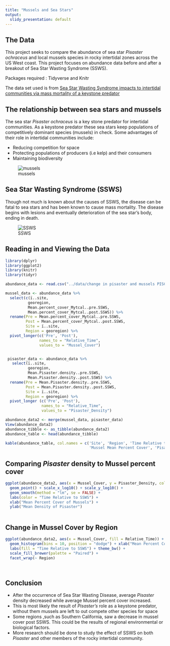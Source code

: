 ```yaml
---
title: "Mussels and Sea Stars"
output:
  slidy_presentation: default
---
```


## The Data

This project seeks to compare the abundance of sea star _Pisaster ochraceus_ and local mussels species in rocky intertidal zones across the US West coast. This project focuses on abundance data before and after a breakout of Sea Star Wasting Syndrome (SSWS).

Packages required : Tidyverse and Knitr

The data set used is from [Sea Star Wasting Syndrome impacts to intertidal communities via mass mortality of a keystone predator](https://figshare.com/articles/dataset/Data_for_Sea_Star_Wasting_Syndrome_impacts_to_intertidal_communities_via_mass_mortality_of_a_keystone_predator_/9795584)


## The relationship between sea stars and mussels

The sea star _Pisaster ochraceus_ is a key stone predator for intertidal communities. As a keystone predator these sea stars keep populations of competitively dominant species (mussels) in check. Some advantages of their role in intertidal communities include:

- Reducing competition for space
- Protecting populations of producers (i.e kelp) and their consumers
- Maintaining biodiversity

![mussels](https://inverts.wallawalla.edu/Echinodermata/Class%20Asteroidea/Pisaster%20Predate%20mussels.jpg)


## Sea Star Wasting Syndrome (SSWS)

Though not much is known about the causes of SSWS, the disease can be fatal to sea stars and has been known to cause mass mortality. The disease begins with lesions and eventually deterioration of the sea star's body, ending in death.

![SSWS](https://www.fondriest.com/news/wp-content/uploads/2018/04/Seastar_white_lesions.jpg)



## Reading in and Viewing the Data
```r
library(dplyr)
library(ggplot2)
library(knitr)
library(tidyr)
```

```r
abundance_data <- read.csv("../data/change in pisaster and mussels PISCO sites.csv")

mussel_data <- abundance_data %>%
  select(c(ï..site, 
          georegion,
          Mean.percent_cover_Mytcal..pre.SSWS,
          Mean.percent_cover_Mytcal..post.SSWS)) %>%
  rename(Pre = Mean.percent_cover_Mytcal..pre.SSWS,
         Post = Mean.percent_cover_Mytcal..post.SSWS, 
         Site = ï..site,
         Region = georegion) %>%
  pivot_longer(c('Pre', 'Post'),
               names_to = "Relative_Time",
               values_to = "Mussel_Cover")


 pisaster_data <- abundance_data %>%
   select(ï..site, 
          georegion,
          Mean.Pisaster.density..pre.SSWS,
          Mean.Pisaster.density..post.SSWS) %>%
  rename(Pre = Mean.Pisaster.density..pre.SSWS,
         Post = Mean.Pisaster.density..post.SSWS,
         Site = ï..site,
         Region = georegion) %>%
  pivot_longer (c('Pre', 'Post'),
                names_to = "Relative_Time", 
                values_to = "Pisaster_Density")

abundance_data2 <- merge(mussel_data, pisaster_data)
View(abundance_data2)
abundance_tibble <- as_tibble(abundance_data2)
abundance_table <- head(abundance_tibble)
```


```r
kable(abundance_table, col.names = c('Site', 'Region', 'Time Relative to SSWS',
                                     'Mussel Mean Percent Cover', 'Pisaster Mean Density'))
```
## Comparing _Pisaster_ density to Mussel percent cover

```r
ggplot(abundance_data2, aes(x = Mussel_Cover, y = Pisaster_Density, color = Relative_Time)) +
  geom_point() + scale_x_log10() + scale_y_log10() +
  geom_smooth(method = "lm", se = FALSE) +
  labs(color = "Time Relative to SSWS") +
  xlab("Mean Percent Cover of Mussels") +
  ylab("Mean Density of Pisaster")
  
```





## Change in Mussel Cover by Region

```r
ggplot(abundance_data2, aes(x = Mussel_Cover, fill = Relative_Time)) +
  geom_histogram(bins = 10, position = "dodge") + xlab("Mean Percent Cover") +
  labs(fill = "Time Relative to SSWS") + theme_bw() +
  scale_fill_brewer(palette = "Paired") +
  facet_wrap(~ Region)

    
```



## Conclusion

- After the occurrence of Sea Star Wasting Disease, average _Pisaster_ density decreased while average Mussel percent cover increased.
- This is most likely the result of _Pisaster's_ role as a keystone predator, without them mussels are left to out compete other species for space
- Some regions ,such as Southern California, saw a decrease in mussel cover post SSWS. This could be the results of regional environmental or biological factors.
- More research should be done to study the effect of SSWS on both _Pisaster_ and other members of the rocky intertidal community.































